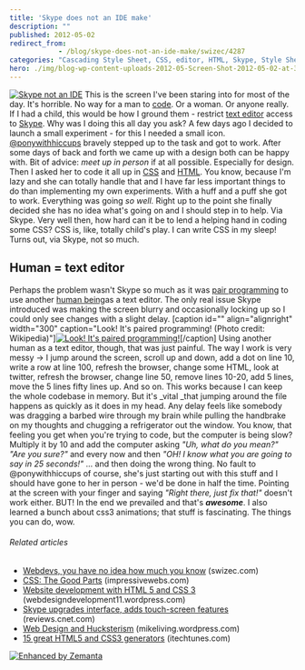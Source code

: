 ```yaml
---
title: 'Skype does not an IDE make'
description: ""
published: 2012-05-02
redirect_from: 
            - /blog/skype-does-not-an-ide-make/swizec/4287
categories: "Cascading Style Sheet, CSS, editor, HTML, Skype, Style Sheets, Text editor, Uncategorized"
hero: ./img/blog-wp-content-uploads-2012-05-Screen-Shot-2012-05-02-at-3.42.28-PM.png
---
```

[![Skype not an IDE](http://swizec.com/blog/wp-content/uploads/2012/05/Screen-Shot-2012-05-02-at-3.42.28-PM.png "Skype not an IDE")](./img/blog-wp-content-uploads-2012-05-Screen-Shot-2012-05-02-at-3.42.28-PM.png) This is the screen I&#x27;ve been staring into for most of the day. It&#x27;s horrible. No way for a man to [code](http://en.wikipedia.org/wiki/Code "Code"). Or a woman. Or anyone really. If I had a child, this would be how I ground them - restrict [text editor](http://en.wikipedia.org/wiki/Text_editor "Text editor") access to [Skype](http://skype.com "Skype"). Why was I doing this all day you ask? A few days ago I decided to launch a small experiment - for this I needed a small icon. [@ponywithhiccups](https://twitter.com/ponywithhiccups) bravely stepped up to the task and got to work. After some days of back and forth we came up with a design both can be happy with. Bit of advice: _meet up in person_ if at all possible. Especially for design. Then I asked her to code it all up in [CSS](http://en.wikipedia.org/wiki/Cascading_Style_Sheets "Cascading Style Sheets") and [HTML](http://en.wikipedia.org/wiki/HTML "HTML"). You know, because I&#x27;m lazy and she can totally handle that and I have far less important things to do than implementing my own experiments. With a huff and a puff she got to work. Everything was going _so well._ Right up to the point she finally decided she has no idea what&#x27;s going on and I should step in to help. Via Skype. Very well then, how hard can it be to lend a helping hand in coding some CSS? CSS is, like, totally child&#x27;s play. I can write CSS in my sleep! Turns out, via Skype, not so much.

## Human = text editor

Perhaps the problem wasn&#x27;t Skype so much as it was [pair programming](http://en.wikipedia.org/wiki/Pair_programming "Pair programming") to use another [human being](http://en.wikipedia.org/wiki/Human "Human")as a text editor. The only real issue Skype introduced was making the screen blurry and occasionally locking up so I could only see changes with a slight delay. \[caption id=&quot;&quot; align=&quot;alignright&quot; width=&quot;300&quot; caption=&quot;Look! It&#x27;s paired programming! (Photo credit: Wikipedia)&quot;][![Look! It&#x27;s paired programming!](http://upload.wikimedia.org/wikipedia/commons/thumb/a/af/Pair_programming_1.jpg/300px-Pair_programming_1.jpg "Look! It&#x27;s paired programming!")](http://commons.wikipedia.org/wiki/File:Pair_programming_1.jpg)\[/caption] Using another human as a text editor, though, that was just painful. The way I work is very messy -&gt; I jump around the screen, scroll up and down, add a dot on line 10, write a row at line 100, refresh the browser, change some HTML, look at twitter, refresh the browser, change line 50, remove lines 10-20, add 5 lines, move the 5 lines fifty lines up. And so on. This works because I can keep the whole codebase in memory. But it&#x27;s _vital _that jumping around the file happens as quickly as it does in my head. Any delay feels like somebody was dragging a barbed wire through my brain while pulling the handbrake on my thoughts and chugging a refrigerator out the window. You know, that feeling you get when you&#x27;re trying to code, but the computer is being slow? Multiply it by 10 and add the computer asking _&quot;Uh, what do you mean?&quot; &quot;Are you sure?&quot;_ and every now and then _&quot;OH! I know what you are going to say in 25 seconds!&quot;_ ... and then doing the wrong thing. No fault to @ponywithhiccups of course, she&#x27;s just starting out with this stuff and I should have gone to her in person - we&#x27;d be done in half the time. Pointing at the screen with your finger and saying _&quot;Right there, just fix that!&quot;_ doesn&#x27;t work either. BUT! In the end we prevailed and that&#x27;s **_awesome_**. I also learned a bunch about css3 animations; that stuff is fascinating. The things you can do, wow.

###### Related articles

- [Webdevs, you have no idea how much you know](http://swizec.com/blog/webdevs-you-have-no-idea-how-much-you-know/swizec/3891) (swizec.com)
- [CSS: The Good Parts](http://www.impressivewebs.com/css-the-good-parts/) (impressivewebs.com)
- [Website development with HTML 5 and CSS 3](http://webdesigndevelopment11.wordpress.com/2012/05/01/website-development-with-html-5-and-css-3/) (webdesigndevelopment11.wordpress.com)
- [Skype upgrades interface, adds touch-screen features](http://reviews.cnet.com/8301-19512_7-57424441-233/skype-upgrades-interface-adds-touch-screen-features/?part=rss&amp;subj=news) (reviews.cnet.com)
- [Web Design and Hucksterism](http://mikeliving.wordpress.com/2012/05/01/web-design-and-hucksterism/) (mikeliving.wordpress.com)
- [15 great HTML5 and CSS3 generators](http://itechtunes.com/2012/05/01/15-great-html5-and-css3-generators/) (itechtunes.com)

[![Enhanced by Zemanta](http://img.zemanta.com/zemified_e.png?x-id=a623ba8a-2999-4b31-9f23-cad1a4f51768)](http://www.zemanta.com/ "Enhanced by Zemanta")